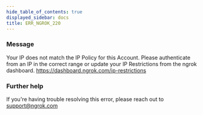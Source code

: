 ```yaml
---
hide_table_of_contents: true
displayed_sidebar: docs
title: ERR_NGROK_220
---
```


### Message

Your IP does not match the IP Policy for this Account. Please authenticate from an IP in the correct range or update your IP Restrictions from the ngrok dashboard. https://dashboard.ngrok.com/ip-restrictions

### Further help

If you're having trouble resolving this error, please reach out to [support@ngrok.com](mailto:support@ngrok.com?subject=Help%20with%20ERR_NGROK_220)
